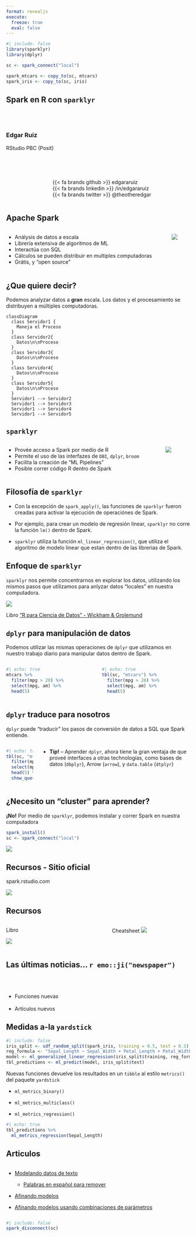 ```yaml
---
format: revealjs
execute: 
  freeze: true
  eval: false
---
```


```r
#| include: false
library(sparklyr)
library(dplyr)

sc <- spark_connect("local")

spark_mtcars <- copy_to(sc, mtcars)
spark_iris <- copy_to(sc, iris)
```


## Spark en R con `sparklyr`

<br><br>

### Edgar Ruiz

RStudio PBC (Posit)

<br><br>

::: columns
::: column
:::

::: column

{{< fa brands github >}} edgararuiz <br>
{{< fa brands linkedin >}} /in/edgararuiz <br>
{{< fa brands twitter >}} @theotheredgar <br> 

:::
:::

## Apache Spark

::: columns

::: column 
::: {.incremental}
-   Análysis de datos a escala
-   Librería extensiva de algoritmos de ML
-   Interactúa con SQL
-   Cálculos se pueden distribuir en multiples computadoras
-   Grátis, y "open source"
:::
:::

::: column
![](imagenes/spark.svg)
:::
:::

## ¿Que quiere decir?

Podemos analyzar datos a **gran** escala. Los datos y el procesamiento se distribuyen
a múltiples computadoras.

```mermaid

classDiagram
  class Servidor1 {
    Maneja el Proceso
  }
  class Servidor2{
    Datos\n\nProceso
  }
  class Servidor3{
    Datos\n\nProceso     
  }
  class Servidor4{
    Datos\n\nProceso  
  }  
  class Servidor5{
    Datos\n\nProceso  
  }    
  Servidor1 --> Servidor2
  Servidor1 --> Servidor3
  Servidor1 --> Servidor4
  Servidor1 --> Servidor5

```


## `sparklyr`

::: columns

::: column
::: {.incremental}
-   Provée acceso a Spark por medio de R
-   Permite el uso de las interfazes de `DBI`, `dplyr`, `broom`
-   Facilita la creación de "ML Pipelines"
-   Posible correr código R dentro de Spark
:::
:::


::: column
![](imagenes/sparklyr.png)
:::
:::

## Filosofía de `sparklyr`


:::{.incremental}
- Con la excepción de `spark_apply()`, las funciones de `sparklyr` fueron creadas
para activar la ejecución de operaciónes de Spark. 

- Por ejemplo, para crear un modelo de regresión linear, `sparklyr` no corre la 
función `lm()` dentro de Spark. 

- `sparklyr` utiliza la función `ml_linear_regression()`,
que utiliza el algoritmo de modelo linear que estan dentro de las librerias
de Spark.
:::

## Enfoque de `sparklyr`

`sparklyr` nos permite concentrarnos en explorar los datos, utilizando los mismos
pasos que utilizamos para anlyzar datos "locales" en nuestra computadora.


![](imagenes/data-science-explore.svg) 



Libro ["R para Ciencia de Datos" - Wickham & Grolemund](https://es.r4ds.hadley.nz/)

## `dplyr` para manipulación de datos

Podemos utilizar las mismas operaciones de `dplyr` que utilizamos en nuestro
trabajo diario para manipular datos dentro de Spark.

:::: {.columns}
::: {.column}
```r
#| echo: true
mtcars %>% 
  filter(mpg > 20) %>% 
  select(mpg, am) %>% 
  head(5)
```
:::

::: {.column}
```r
#| echo: true
tbl(sc, "mtcars") %>% 
  filter(mpg > 20) %>% 
  select(mpg, am) %>% 
  head(5)
```
:::
::::

## `dplyr` traduce para nosotros

`dplyr` puede "traducir" los pasos de conversión de datos a SQL que Spark entiende.

:::{.incremental}
:::: {.columns}
::: {.column width="40%"}
```r
#| echo: true
tbl(sc, "mtcars") %>% 
  filter(mpg > 20) %>% 
  select(mpg, am) %>% 
  head(5) %>% 
  show_query()
```
:::

::: {.column}
- **Tip!** -- Aprender `dplyr`, ahora tiene la gran ventaja de que proveé interfaces a otras technologías, como bases de datos (`dbplyr`), Arrow (`arrow`), y `data.table` (`dtplyr`)
:::
::::
:::

## ¿Necesito un "cluster" para aprender?


**¡No!** Por medio de `sparklyr`, podemos instalar y correr Spark en nuestra
computadora

```r
spark_install()
sc <- spark_connect("local")
```

![](imagenes/jobs.png)

## Recursos - Sitio oficial

spark.rstudio.com

![](imagenes/sitio.png)


## Recursos 

::::{.columns}
:::{.column width="30%"}
Libro

![](imagenes/book.png)
:::

:::{.column}

Cheatsheet
![](imagenes/cheatsheet.png)
:::
::::

## Las últimas noticias... `r emo::ji("newspaper")`

<br><br>

::: {.incremental}

- Funciones nuevas <br><br>
- Artículos nuevos

:::

## Medidas a-la `yardstick`

```r
#| include: false
iris_split <- sdf_random_split(spark_iris, training = 0.5, test = 0.5)
reg_formula <- "Sepal_Length ~ Sepal_Width + Petal_Length + Petal_Width"
model <- ml_generalized_linear_regression(iris_split$training, reg_formula)
tbl_predictions <- ml_predict(model, iris_split$test)
```

Nuevas funciones devuelve los resultados en un `tibble` al estilo `metrics()`
del paquete `yardstick`
  
- `ml_metrics_binary()`

- `ml_metrics_multiclass()`

- `ml_metrics_regression()`
  
```r
#| echo: true
tbl_predictions %>%
  ml_metrics_regression(Sepal_Length)
```

## Articulos

::::{.columns}
:::{.column}
:::{.incremental}
- [Modelando datos de texto](https://spark.rstudio.com/guides/textmodeling.html)

  - [Palabras en español para remover](https://github.com/apache/spark/blob/0494dc90af48ce7da0625485a4dc6917a244d580/mllib/src/main/resources/org/apache/spark/ml/feature/stopwords/spanish.txt)
  
- [Afinando modelos](https://spark.rstudio.com/guides/model_tuning.html)

- [Afinando modelos usando combinaciones de parámetros](https://spark.rstudio.com/guides/model_tuning_text.html)
:::
:::

:::{.column}
:::
::::
```r
#| include: false
spark_disconnect(sc)
```

